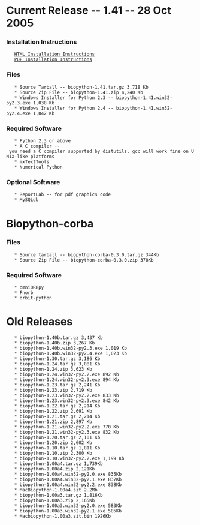 = Current Release -- 1.41 -- 28 Oct 2005 =

=== Installation Instructions ===

    [[Installation.html|HTML Installation Instructions]]
    [[Installation.pdf|PDF Installation Instructions]]

=== Files ===

    * Source Tarball -- biopython-1.41.tar.gz 3,718 Kb
    * Source Zip File -- biopython-1.41.zip 4,240 Kb
    * Windows Installer for Python 2.3 -- biopython-1.41.win32-py2.3.exe 1,038 Kb
    * Windows Installer for Python 2.4 -- biopython-1.41.win32-py2.4.exe 1,042 Kb

=== Required Software ===

    * Python 2.3 or above
    * A C compiler -- you need a C compiler supported by distutils. gcc will work fine on UNIX-like platforms
    * mxTextTools
    * Numerical Python

=== Optional Software ===

    * ReportLab -- for pdf graphics code
    * MySQLdb

= Biopython-corba =

=== Files ===

    * Source tarball -- biopython-corba-0.3.0.tar.gz 344Kb
    * Source Zip File -- biopython-corba-0.3.0.zip 378Kb

=== Required Software ===

    * omniORBpy
    * Fnorb
    * orbit-python

= Old Releases =

    * biopython-1.40b.tar.gz 3,437 Kb
    * biopython-1.40b.zip 3,267 Kb
    * biopython-1.40b.win32-py2.3.exe 1,019 Kb
    * biopython-1.40b.win32-py2.4.exe 1,023 Kb
    * biopython-1.30.tar.gz 3,186 Kb
    * biopython-1.24.tar.gz 3,081 Kb
    * biopython-1.24.zip 3,623 Kb
    * biopython-1.24.win32-py2.2.exe 892 Kb
    * biopython-1.24.win32-py2.3.exe 894 Kb
    * biopython-1.23.tar.gz 2,241 Kb
    * biopython-1.23.zip 2,719 Kb
    * biopython-1.23.win32-py2.2.exe 833 Kb
    * biopython-1.23.win32-py2.3.exe 842 Kb
    * biopython-1.22.tar.gz 2,214 Kb
    * biopython-1.22.zip 2,691 Kb
    * biopython-1.21.tar.gz 2,214 Kb
    * biopython-1.21.zip 2,897 Kb
    * biopython-1.21.win32-py2.2.exe 770 Kb
    * biopython-1.21.win32-py2.3.exe 832 Kb
    * biopython-1.20.tar.gz 2,101 Kb
    * biopython-1.20.zip 2,602 Kb
    * biopython-1.10.tar.gz 1,811 Kb
    * biopython-1.10.zip 2,300 Kb
    * biopython-1.10.win32-py2.2.exe 1,199 Kb
    * biopython-1.00a4.tar.gz 1,739Kb
    * biopython-1.00a4.zip 2,121Kb
    * biopython-1.00a4.win32-py2.0.exe 835Kb
    * biopython-1.00a4.win32-py2.1.exe 837Kb
    * biopython-1.00a4.win32-py2.2.exe 838Kb
    * MacBiopython-1.00a4.sit 2.2Mb
    * biopython-1.00a3.tar.gz 1,816Kb
    * biopython-1.00a3.zip 2,165Kb
    * biopython-1.00a3.win32-py2.0.exe 583Kb
    * biopython-1.00a3.win32-py2.1.exe 585Kb
    * Macbiopython-1.00a3.sit.bin 1926Kb